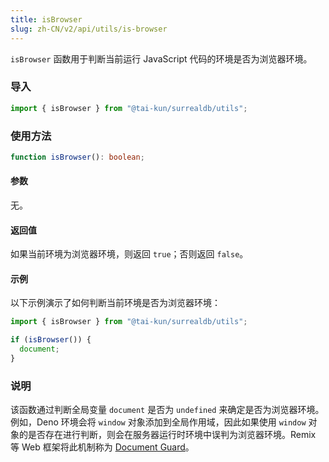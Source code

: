 ```yaml
---
title: isBrowser
slug: zh-CN/v2/api/utils/is-browser
---
```


`isBrowser` 函数用于判断当前运行 JavaScript 代码的环境是否为浏览器环境。

### 导入

```ts
import { isBrowser } from "@tai-kun/surrealdb/utils";
```

### 使用方法

```ts
function isBrowser(): boolean;
```

#### 参数

无。

#### 返回值

如果当前环境为浏览器环境，则返回 `true`；否则返回 `false`。

#### 示例

以下示例演示了如何判断当前环境是否为浏览器环境：

```ts
import { isBrowser } from "@tai-kun/surrealdb/utils";

if (isBrowser()) {
  document;
}
```

### 说明

该函数通过判断全局变量 `document` 是否为 `undefined` 来确定是否为浏览器环境。例如，Deno 环境会将 `window` 对象添加到全局作用域，因此如果使用 `window` 对象的是否存在进行判断，则会在服务器运行时环境中误判为浏览器环境。Remix 等 Web 框架将此机制称为 [Document Guard](https://remix.run/docs/en/main/guides/constraints#document-guard)。
